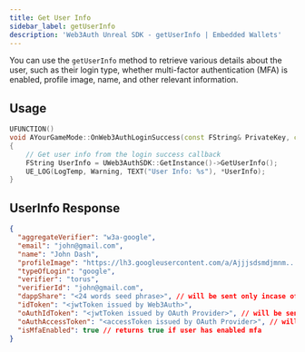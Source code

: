 ```yaml
---
title: Get User Info
sidebar_label: getUserInfo
description: 'Web3Auth Unreal SDK - getUserInfo | Embedded Wallets'
---
```


You can use the `getUserInfo` method to retrieve various details about the user, such as their login type, whether multi-factor authentication (MFA) is enabled, profile image, name, and other relevant information.

## Usage

```cpp
UFUNCTION()
void AYourGameMode::OnWeb3AuthLoginSuccess(const FString& PrivateKey, const FString& PublicAddress)
{
    // Get user info from the login success callback
    FString UserInfo = UWeb3AuthSDK::GetInstance()->GetUserInfo();
    UE_LOG(LogTemp, Warning, TEXT("User Info: %s"), *UserInfo);
}
```

## UserInfo Response

```json
{
  "aggregateVerifier": "w3a-google",
  "email": "john@gmail.com",
  "name": "John Dash",
  "profileImage": "https://lh3.googleusercontent.com/a/Ajjjsdsmdjmnm...",
  "typeOfLogin": "google",
  "verifier": "torus",
  "verifierId": "john@gmail.com",
  "dappShare": "<24 words seed phrase>", // will be sent only incase of custom verifiers
  "idToken": "<jwtToken issued by Web3Auth>",
  "oAuthIdToken": "<jwtToken issued by OAuth Provider>", // will be sent only incase of custom verifiers
  "oAuthAccessToken": "<accessToken issued by OAuth Provider>", // will be sent only incase of custom verifiers
  "isMfaEnabled": true // returns true if user has enabled mfa
}
```

